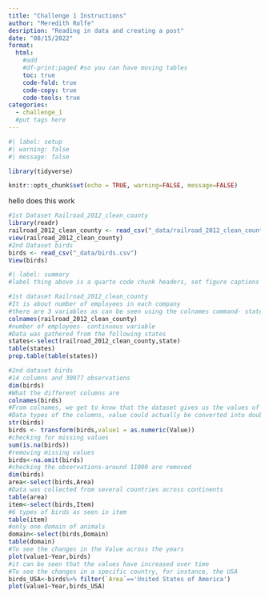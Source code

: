 ```yaml
---
title: "Challenge 1 Instructions"
author: "Meredith Rolfe"
desription: "Reading in data and creating a post"
date: "08/15/2022"
format:
  html:
    #add
    #df-print:paged #so you can have moving tables
    toc: true
    code-fold: true
    code-copy: true
    code-tools: true
categories:
  - challenge_1
  #put tags here
---
```


```r
#| label: setup
#| warning: false
#| message: false

library(tidyverse)

knitr::opts_chunk$set(echo = TRUE, warning=FALSE, message=FALSE)
```

hello does this work

```r
#1st Dataset Railroad_2012_clean_county
library(readr)
railroad_2012_clean_county <- read_csv("_data/railroad_2012_clean_county.csv")
view(railroad_2012_clean_county)
#2nd Dataset birds
birds <- read_csv("_data/birds.csv")
View(birds)
```

```r
#| label: summary
#label thing above is a quarto code chunk headers, set figure captions

#1st dataset Railroad_2012_clean_county
#It is about number of employees in each company
#there are 3 variables as can be seen using the colnames command- state, county, number of employees
colnames(railroad_2012_clean_county)
#number of employees- continuous variable
#Data was gathered from the following states
states<-select(railroad_2012_clean_county,state)
table(states)
prop.table(table(states))

#2nd dataset birds
#14 columns and 30977 observations
dim(birds) 
#What the different columns are
colnames(birds)
#From colnames, we get to know that the dataset gives us the values of the dietary energy intake for different countries across different years
#Data types of the columns, value could actually be converted into double type
str(birds)
birds <- transform(birds,value1 = as.numeric(Value))
#checking for missing values
sum(is.na(birds))
#removing missing values
birds<-na.omit(birds)
#checking the observations-around 11000 are removed
dim(birds)
area<-select(birds,Area)
#Data was collected from several countries across continents
table(area)
item<-select(birds,Item)
#6 types of birds as seen in item
table(item)
#only one domain of animals
domain<-select(birds,Domain)
table(domain)
#To see the changes in the Value across the years
plot(value1~Year,birds)
#it can be seen that the values have increased over time
#To see the changes in a specific country, for instance, the USA 
birds_USA<-birds%>% filter(`Area`=='United States of America')
plot(value1~Year,birds_USA)
```
